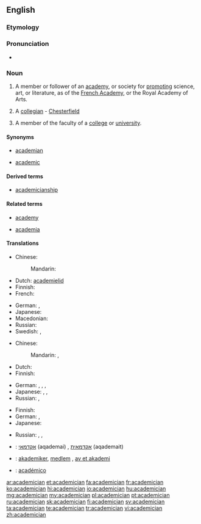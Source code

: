 ==English==

===Etymology===
{{suffix|academic|ian}}

===Pronunciation===
* {{a|US}} {{IPA|/ˌæk.ə.də.ˈmɪʃ.ən//ə.ˌkæd.ə.ˈmɪʃ.ən/}}

===Noun===
{{en-noun}}

# A member or follower of an [[academy]], or society for [[promoting]] science, art, or literature, as of the [[French Academy]], or the Royal Academy of Arts.
# {{rare}} A [[collegian]] - [[Chesterfield]]
# A member of the faculty of a [[college]] or [[university]].

====Synonyms====
{{rel-top|member of university faculty}}
* [[academian]]
{{rel-mid}}
* [[academic]]
{{rel-bottom}}

====Derived terms====
* [[academicianship]]

====Related terms====
{{rel-top|terms related to academician}}
* [[academy]]
{{rel-mid}}
* [[academia]]
{{rel-bottom}}

====Translations====
{{trans-top|member of an academy}}
* Chinese:
*: Mandarin: {{t|zh|院士|tr=yuànshì|sc=Hani}}
* Dutch: [[academielid]] {{m}}
* Finnish: {{t+|fi|akateemikko}}
* French: {{t+|fr|académicien|m}}
{{trans-mid}}
* German: {{t+|de|Akademiker|m}}, {{t+|de|Akademikerin|f}}
* Japanese: {{t-|ja|アカデミー会員|tr=akademī kaiin}}
* Macedonian: {{t-|mk|академик|m|tr=akadémik}}
* Russian: {{t+|ru|академик|m|tr=akadémik}}
* Swedish: {{t+|sv|akademiledamot}}, {{t-|sv|akademimedlem}}
{{trans-bottom}}

{{trans-top|collegian}}
* Chinese:
*: Mandarin: {{t|zh|大學生|sc=Hani}}, {{t|zh|大学生|tr=dàxuéshēng|sc=Hani}}
* Dutch: {{t+|nl|academicus|m}}
* Finnish: {{t+|fi|akateemikko}}
{{trans-mid}}
* German: {{t+|de|Akademiker|m}}, {{t+|de|Akademikerin|f}}, {{t+|de|Student|m}}, {{t+|de|Studentin|f}}
* Japanese: {{t+|ja|学生|tr=がくせい, gakusei}}, {{t+|ja|大学生|tr=だいがくせい, gakusei}}, {{t-|ja|学徒|tr=がくと, gakuto}}
* Russian: {{t+|ru|студент|m|tr=studént}}, {{t+|ru|студентка|f|tr=studéntka}}
{{trans-bottom}}

{{trans-top|member faculty}}
* Finnish: {{t+|fi|akateemikko}}
* German: {{t+|de|Akademiker|m}}, {{t+|de|Akademikerin|f}}
* Japanese: {{t+|ja|学者|tr=がくしゃ, gakusha}}
{{trans-mid}}
* Russian: {{t+|ru|преподаватель|m|tr=prepodavátelʹ}}, {{t+|ru|преподавательница|f|tr=prepodavátelʹnica}}, {{t+|ru|профессор|m|sc=Cyrl|tr=proféssor}}
{{trans-bottom}}

{{checktrans-top}}
* {{ttbc|he}}: [[אקדמאי]] (aqademai) {{m}}, [[אקדמאית]] (aqademait) {{f}}
* {{ttbc|no}}: [[akademiker]], [[medlem]] {{n}}, [[av et akademi]]
{{trans-mid}}
* {{ttbc|es}}: [[académico]] {{m}}
{{trans-bottom}}

[[ar:academician]]
[[et:academician]]
[[fa:academician]]
[[fr:academician]]
[[ko:academician]]
[[hi:academician]]
[[io:academician]]
[[hu:academician]]
[[mg:academician]]
[[my:academician]]
[[pl:academician]]
[[pt:academician]]
[[ru:academician]]
[[sk:academician]]
[[fi:academician]]
[[sv:academician]]
[[ta:academician]]
[[te:academician]]
[[tr:academician]]
[[vi:academician]]
[[zh:academician]]